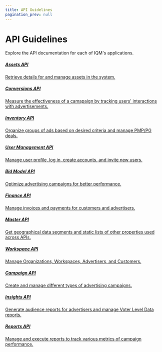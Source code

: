 ```yaml
---
title: API Guidelines
pagination_prev: null
---
```



# API Guidelines

Explore the API documentation for each of IQM's applications. 

<Columns>
<Column>
  <a class='card' href="Assets-API-Guidelines">
  <Card className='indexCards'>
    <CardHeader>
      <h5>Assets API</h5>
    </CardHeader>
    <CardBody>
      Retrieve details for and manage assets in the system.
    </CardBody>
  </Card>
  </a>
  <p /><a class='card' href="Conversion-API-Guidelines">
  <Card className='indexCards'>
    <CardHeader>
      <h5>Conversions API</h5>
    </CardHeader>
    <CardBody>
      Measure the effectiveness of a camapaign by tracking users' interactions with advertisements.
    </CardBody>
  </Card>
  </a>
   <p /><a class='card' href="Inventory-API-Guide">
  <Card className='indexCards'>
    <CardHeader>
      <h5>Inventory API</h5>
    </CardHeader>
    <CardBody>
      Organize groups of ads based on desired criteria and manage PMP/PG deals.
    </CardBody>
  </Card>
  </a>
    <p /><a class='card' href="User-Profile-Guidelines">
  <Card className='indexCards'>
    <CardHeader>
      <h5>User Management API</h5>
    </CardHeader>
    <CardBody>
      Manage user profile, log in, create accounts, and invite new users.
    </CardBody>
  </Card>
  </a>
</Column>
<Column>
    <a class='card' href="Bid-Model-API-Guidelines">
    <Card className='indexCards'>
    <CardHeader>
      <h5>Bid Model API</h5>
    </CardHeader>
    <CardBody>
      Optimize advertising campaigns for better performance.
    </CardBody>
  </Card>
  </a>
  <p /><a class='card' href="Finance-Guidelines">
  <Card className='indexCards'>
    <CardHeader>
      <h5>Finance API</h5>
    </CardHeader>
    <CardBody>
      Manage invoices and payments for customers and advertisers.
    </CardBody>
  </Card>
  </a>
  <p /><a class='card' href="Master-API-Guidelines">
  <Card className='indexCards'>
    <CardHeader>
      <h5>Master API</h5>
    </CardHeader>
    <CardBody>
      Get geographical data segments and static lists of other properties used across APIs.
    </CardBody>
  </Card>
  </a>
   <p /><a class='card' href="Workspace-Guidelines">
  <Card className='indexCards'>
    <CardHeader>
      <h5>Workspace API</h5>
    </CardHeader>
    <CardBody>
      Manage Organizations, Workspaces, Advertisers, and Customers. 
    </CardBody>
  </Card>
  </a>
</Column>
<Column>
    <a class='card' href="Campaign-API-Guidelines">
    <Card className='indexCards'>
    <CardHeader>
      <h5>Campaign API</h5>
    </CardHeader>
    <CardBody>
      Create and manage different types of advertising campaigns. 
    </CardBody>
  </Card>
  </a>
    <p /><a class='card' href="Insights-API-Guidelines">
  <Card className='indexCards'>
    <CardHeader>
      <h5>Insights API</h5>
    </CardHeader>
    <CardBody>
      Generate audience reports for advertisers and manage Voter Level Data reports.
    </CardBody>
  </Card>
  </a>
      <p /><a class='card' href="Reports-API-Guidelines">
  <Card className='indexCards'>
    <CardHeader>
      <h5>Reports API</h5>
    </CardHeader>
    <CardBody>
      Manage and execute reports to track various metrics of campaign performance. 
    </CardBody>
  </Card>
  </a>
</Column>
</Columns>
